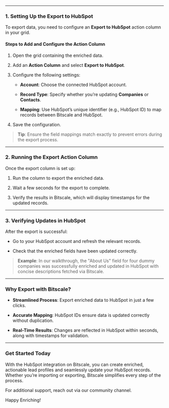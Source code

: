 ***

### **1. Setting Up the Export to HubSpot**

To export data, you need to configure an **Export to HubSpot** action column in your grid.

#### **Steps to Add and Configure the Action Column**

1. Open the grid containing the enriched data.

2. Add an **Action Column** and select **Export to HubSpot**.

3. Configure the following settings:

   * **Account**: Choose the connected HubSpot account.

   * **Record Type**: Specify whether you’re updating **Companies** or **Contacts**.

   * **Mapping**: Use HubSpot’s unique identifier (e.g., HubSpot ID) to map records between Bitscale and HubSpot.

4. Save the configuration.

> **Tip**: Ensure the field mappings match exactly to prevent errors during the export process.

***

### **2. Running the Export Action Column**

Once the export column is set up:

1. Run the column to export the enriched data.

2. Wait a few seconds for the export to complete.

3. Verify the results in Bitscale, which will display timestamps for the updated records.

***

### **3. Verifying Updates in HubSpot**

After the export is successful:

* Go to your HubSpot account and refresh the relevant records.

* Check that the enriched fields have been updated correctly.

> **Example**: In our walkthrough, the "About Us" field for four dummy companies was successfully enriched and updated in HubSpot with concise descriptions fetched via Bitscale.

***

### **Why Export with Bitscale?**

* **Streamlined Process**: Export enriched data to HubSpot in just a few clicks.

* **Accurate Mapping**: HubSpot IDs ensure data is updated correctly without duplication.

* **Real-Time Results**: Changes are reflected in HubSpot within seconds, along with timestamps for validation.

***

### **Get Started Today**

With the HubSpot integration on Bitscale, you can create enriched, actionable lead profiles and seamlessly update your HubSpot records. Whether you’re importing or exporting, Bitscale simplifies every step of the process.

For additional support, reach out via our community channel.

Happy Enriching!